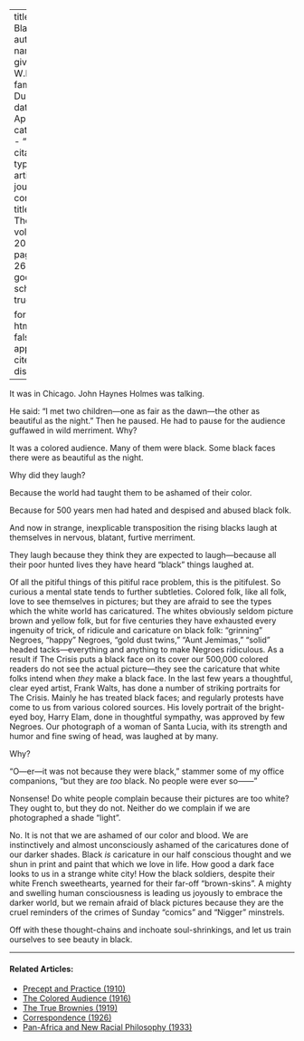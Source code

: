 
---
title: 'In Black'
author:
  - name:
      given: W.E.B.
      family: Du Bois
date: Apr. 1920
categories: 
  - ""
citation: 
  type: article-journal
  container-title: The Crisis
  volume: 20
  issue: 6
  page: 263-266
google-scholar: true

format:
  html:
    toc: false
    appendix-cite-as: display
---


It was in Chicago. John Haynes Holmes was talking.

He said: "I met two children---one as fair as the dawn---the other as beautiful as the night." Then he paused. He had to pause for the audience guffawed in wild merriment.
Why?

It was a colored audience. Many of them were black. Some black faces there were as beautiful as the night.

Why did they laugh?

Because the world had taught them to be ashamed of their color.

Because for 500 years men had hated and despised and abused black folk.

And now in strange, inexplicable transposition the rising blacks laugh at themselves in nervous, blatant, furtive merriment.

They laugh because they think they are expected to laugh---because all their poor hunted lives they have heard "black" things laughed at.

Of all the pitiful things of this pitiful race problem, this is the pitifulest. So curious a mental state tends to further subtleties. Colored folk, like all folk, love to see themselves in pictures; but they are afraid to see the types which the white world has caricatured. The whites obviously seldom picture brown and yellow folk, but for five centuries they have exhausted every ingenuity of trick, of ridicule and caricature on black folk: "grinning" Negroes, "happy" Negroes, "gold dust twins," "Aunt Jemimas," "solid" headed tacks---everything and anything to make Negroes ridiculous. As a result if <span class="small-caps">The Crisis</span> puts a black face on its cover our 500,000 colored readers do not see the actual picture---they see the caricature that white folks intend when *they* make a black face. In the last few years a thoughtful, clear eyed artist, Frank Walts, has done a number of striking portraits for <span class="small-caps">The Crisis</span>. Mainly he has treated black faces; and regularly protests have come to us from various colored sources. His lovely portrait of the bright-eyed boy, Harry Elam, done in thoughtful sympathy, was approved by few Negroes. Our photograph of a woman of Santa Lucia, with its strength and humor and fine swing of head, was laughed at by many.

Why?

"O---er---it was not because they were black," stammer some of my office companions, "but they are *too* black. No people were ever so------"

Nonsense! Do white people complain because their pictures are too white? They ought to, but they do not. Neither do we complain if we are photographed a shade "light".

No. It is not that we are ashamed of our color and blood. We are instinctively and almost unconsciously ashamed of the caricatures done of our darker shades. Black *is* caricature in our half conscious thought and we shun in print and paint that which we love in life. How good a dark face looks to us in a strange white city! How the black soldiers, despite their white French sweethearts, yearned for their far-off "brown-skins". A mighty and swelling human consciousness is leading us joyously to embrace the darker world, but we remain afraid of black pictures because they are the cruel reminders of the crimes of Sunday "comics" and "Nigger" minstrels.

Off with these thought-chains and inchoate soul-shrinkings, and let us train ourselves to see beauty in black.

<!-- Similar articles start here -->
<div  class="clear-wrap"></div>
<hr>
#### Related Articles:

* [Precept and Practice (1910)](/Volumes/01/02/precept_and_practice.html)
* [The Colored Audience (1916)](/Volumes/12/05/coloured_audience.html)
* [The True Brownies (1919)](/Volumes/18/06/true_brownies.html)
* [Correspondence (1926)](/Volumes/31/05/correspondence.html)
* [Pan-Africa and New Racial Philosophy (1933)](/Volumes/40/11/panafrica_and_new_racial_philosophy.html)

<!-- Similar articles end here -->